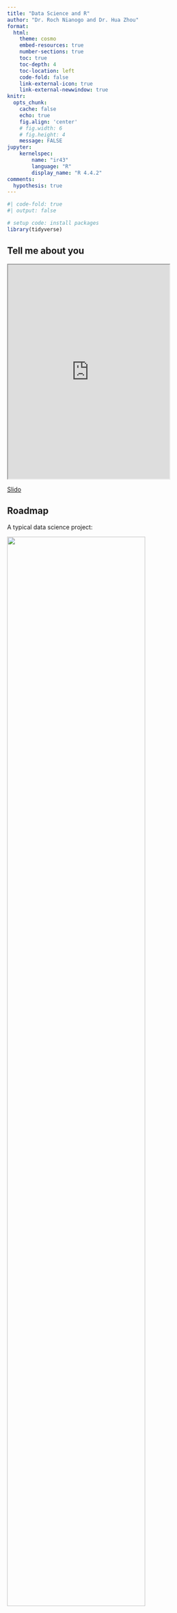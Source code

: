 ```yaml
---
title: "Data Science and R"
author: "Dr. Roch Nianogo and Dr. Hua Zhou"
format:
  html:
    theme: cosmo
    embed-resources: true
    number-sections: true
    toc: true
    toc-depth: 4
    toc-location: left
    code-fold: false
    link-external-icon: true
    link-external-newwindow: true
knitr:
  opts_chunk: 
    cache: false    
    echo: true
    fig.align: 'center'
    # fig.width: 6
    # fig.height: 4
    message: FALSE
jupyter:
    kernelspec:
        name: "ir43"
        language: "R"
        display_name: "R 4.4.2"    
comments:
  hypothesis: true    
---
```


```r
#| code-fold: true
#| output: false

# setup code: install packages
library(tidyverse)
```

## Tell me about you

```{=html}
<iframe src="https://app.sli.do/event/aGHTYktNjhMJFDCe92w9Rt/embed/polls/81de78f7-a83c-4c28-9875-b82bbe7132d6" width="75%" height="500" data-external="1"></iframe>
```
[Slido](https://app.sli.do/event/aGHTYktNjhMJFDCe92w9Rt/embed/polls/81de78f7-a83c-4c28-9875-b82bbe7132d6)

## Roadmap

A typical data science project:

<p align="center">

<img src="./data-science.png" width="80%"/>

</p>

### Learning objectives

In the next 1.5 days, we learn

-   the life cycle of a data science project

-   R ecosystems (tidyverse, tidymodels, dml) for Open Data Science

-   basic machine learning

-   policy evaluation using double machine learning

Dr. Roch Nianogo will lead the second part, from June 25 afternoon to June 26, with in-depth discussions of simulation modeling, causal inference, and linking data science and systems science.

### Course materials

All course materials are available on [GitHub](https://github.com/NIH-R25-ModelersAndStoryTellers/2025). During the course, you can

-   read the static [tutorial pages](https://github.com/NIH-R25-ModelersAndStoryTellers/2025), make comments, and ask questions; or

-   interactively run `qmd` files in RStudio on [Posit Cloud](???) (sign up for a free account); or

-   interactively run `ipynb` files in Jupyter Notebook on [Binder](https://mybinder.org/v2/gh/NIH-R25-ModelersAndStoryTellers/binder-sandbox.git/main?urlpath=git-pull?repo=https://github.com/NIH-R25-ModelersAndStoryTellers/2025.git) (can be slow)

Adventurous ones can reproduce, improve, and generalize all the examples **on your own computer** by the following steps:

-   install [R](https://cran.r-project.org/), [RStudio](https://www.rstudio.com/products/rstudio/download/), and [Quarto](https://quarto.org/docs/get-started/)

-   git clone the [course repository](https://github.com/NIH-R25-ModelersAndStoryTellers/2025)

-   revise and render the qmd files

### Questions please

Please feel free to ask questions and make comments. You can

-   use the "raise hand" feature (✋) in Zoom

-   type your questions in the Zoom chat (💬)

-   make comments or ask questions on tutorial pages (need to sign up an account on [hypothes.is](https://web.hypothes.is/))

## Data source

```{=html}
<iframe src="https://app.sli.do/event/aGHTYktNjhMJFDCe92w9Rt/embed/polls/6cf7fb80-becd-4f4b-82d3-5ff3a4dcaf74" width="75%" height="400" data-external="1"></iframe>
```
[Slido](https://app.sli.do/event/aGHTYktNjhMJFDCe92w9Rt/embed/polls/6cf7fb80-becd-4f4b-82d3-5ff3a4dcaf74)

![Census Bureau](https://www.census.gov/etc.clientlibs/census/clientlibs/census-pattern-library/resources/images/USCENSUS_IDENTITY_SOLO_BLACK_1.5in_R_no_padding.svg){fig-align="center" width="240"}

### Census and ACS

US Constitution Article I, Sections 2 and 9:

> The actual enumeration shall be made within three years after the first meeting of the Congress of the United States, and within every subsequent term of ten years, in such manner as they shall by law direct.

-   **Decennial census data**. Every 10 years (1790, 1800, ..., 2010, 2020) administered by the [United States Census Bureau](https://www.census.gov/en.html). Complete enumeration of the US population to assist with *apportionment*. A limited set of questions on race, ethnicity, age, sex, and housing tenure.

-   **American Community Survey (ACS)**. Before the 2010 decennial Census, 1 in 6 Americans also received the Census long form, which asked a wider range of demographic questions on income, education, language, housing, and more. The Census long form has since been replaced by the American Community Survey, which is now the premier source of detailed demographic information about the US population. The ACS is mailed to approximately 3.5 million households per year (around 3% of the US population), allowing for annual data updates. The Census Bureau releases two ACS datasets to the public:

    -   **1-year ACS**: covers areas of population 65,000 and greater

    -   **5-year ACS**: moving average of data over a 5-year period that covers geographies down to the Census block group.

### Current population survey (CPS)

The [Current Population Survey (CPS)](https://www.census.gov/programs-surveys/cps.html), sponsored jointly by the U.S. Census Bureau and the U.S. Bureau of Labor Statistics (BLS), is the primary source of labor force statistics for the population of the United States.

The CPS is one of the oldest, largest, and most well-recognized surveys in the United States. It is immensely important, providing information on many of the things that define us as individuals and as a society – our work, our earnings, and our education.

In addition to being the primary source of monthly labor force statistics, the CPS is used to collect data for a variety of other studies that keep the nation informed of the economic and social well-being of its people. This is done by adding a set of supplemental questions to the monthly basic CPS questions. Supplemental inquiries vary month to month and cover a wide variety of topics such as child support, volunteerism, health insurance coverage, school enrollment, and **food security**. A listing and brief description of the CPS supplements are available [here](https://www.census.gov/programs-surveys/cps/about/supplemental-surveys.html).

### Food security supplement (CPS-FSS)

Take the **CPS Food Security Supplement December 2021 Public-Use Microdata File** as an example. The Food Security Supplement was completed for 30,343 interviewed households with 71,571 person records.

The microdata file includes data in four general categories:

-   Monthly labor force survey data (geographic, demographic, income, employment)
-   Food Security Supplement data (household food expenditures, use of food assistance programs, experiences and behaviors related to food security)
-   Food security status
-   Weighting variables

Food Security Supplement Questionnaire includes the following major sections:

-   Food Spending
-   Minimum Food Spending Needed
-   Food Assistance Program Participation
-   Food Sufficiency and Food Security
-   Ways of Avoiding or Ameliorating Food Deprivation

It is worth noting that beginning in 2015 and continuing through 2021, there were changes from previous years in how the Census Bureau processes some variables. Details can be found in the technical documentation, which can be found [here](https://www.census.gov/data/datasets/time-series/demo/cps/cps-supp_cps-repwgt/cps-food-security.html)

### Other data sources

-   [NIH All of US](https://commonfund.nih.gov/nutritionforprecisionhealth).

-   WIC administrative data.

## Introduction to R

```{=html}
<iframe src="https://app.sli.do/event/aGHTYktNjhMJFDCe92w9Rt/embed/polls/d9f4ab22-4a83-4ef9-ba60-62cd4c7ff915" width="75%" height="400" data-external="1"></iframe>
```
[Slido](https://app.sli.do/event/aGHTYktNjhMJFDCe92w9Rt/embed/polls/d9f4ab22-4a83-4ef9-ba60-62cd4c7ff915)

### Tidyverse

-   [tidyverse](https://www.tidyverse.org/) is a collection of R packages for data ingestion, wrangling, and visualization.

::: {style="text-align: center;"}
<img src="https://hbctraining.github.io/Intro-to-R/img/tidyverse_website.png" alt="Tidyverse"/>
:::

The Tidyverse suite of packages create and use data structures, functions and operators to make working with data more intuitive. The two most basic changes are in the use of pipes and tibbles.

-   The lead developer Hadley Wickham won the 2019 *COPSS Presidents’ Award* (the Nobel Prize of Statistics)

> for influential work in statistical computing, visualization, graphics, and data analysis; for developing and implementing an impressively comprehensive computational infrastructure for data analysis through R software; for making statistical thinking and computing accessible to large audience; and for enhancing an appreciation for the important role of statistics among data scientists.

#### Pipes

Stringing together commands in R can be quite daunting. Also, trying to understand code that has many nested functions can be confusing.

To make R code more human readable, the Tidyverse tools use the pipe, `%>%`, which was acquired from the **magrittr** package and comes installed automatically with Tidyverse. The pipe allows the output of a previous command to be used as input to another command instead of using nested functions.

```r
# A single command
sqrt(83)
```

```r
# Base R method of running more than one command
round(sqrt(83), digit = 2)
```

```r
# Running more than one command with piping
sqrt(83) %>% round(digit = 2)
```

The pipe represents a much easier way of writing and deciphering R code, and we will be taking advantage of it for all future activities.

::: callout-tip
R 4.1.0 introduced a native pipe operator `|>`, which is mostly compatible with the pipe `%>%` offered by the tidyverse package magrittr. For some subtle differences, see this [post](https://www.tidyverse.org/blog/2023/04/base-vs-magrittr-pipe/) by Hadley Wickham.
:::

```r
# R base pipe
sqrt(83) |> round(digit = 2)
```

#### Tibbles

A core component of the tidyverse is the tibble. Tibbles are a modern rework of the standard data.frame, with some internal improvements to make code more reliable. They are data frames, but do not follow all of the same rules. For example, tibbles can have column names that are not normally allowed, such as numbers/symbols.

The main differences between tibbles and data.frames relate to printing and subsetting.

-   `iris` is a data frame available in base R

::: {style="text-align: center;"}
<img src="https://miro.medium.com/v2/resize:fit:1100/format:webp/1*ZK9_HrpP_lhSzTq9xVJUQw.png" alt="iris" width="500"/>
:::

```r
# By default, R displays ALL rows of a regular data frame!
iris
```

-   Convert a regular data frame to tibble, which by default only displays the first 10 rows of data.

```r
# Convert iris to a tibble
iris_tb <- as_tibble(iris)
iris_tb
```

```r
# If subsetting a single column from a data.frame, R will output a vector
iris[, "Sepal.Length"]
```

```r
# If subsetting a single column from a tibble, R will output a tibble
iris_tb[, "Sepal.Length"]
```

Also note that if you use piping to subset a tibble, then the notation is slightly different, requiring a placeholder `.` prior to the `[ ]` or `$`.

```r
#| eval: false

# Return a vector
iris_tb$Sepal.Length
iris_tb[["Sepal.Length"]]
iris_tb[[1]]

# Return a tibble
iris_tb[, "Sepal.Length"]
iris_tb[, 1]

# Use piping
iris_tb %>% .$Sepal.Length
iris_tb %>% .[, "Sepal.Length"]
```

#### dplyr

The most useful tool in the tidyverse is dplyr. It’s a Swiss-army knife for data wrangling. dplyr has many handy functions that we recommend incorporating into your analysis.

-   Operations on rows:
    -   `arrange()` changes the ordering of the rows.
    -   `filter()` picks cases based on their values.
    -   `distinct()` removes duplicate entries.
    -   `slice_*()` selects rows by position.
-   Operations on columns:
    -   `select()` extracts columns and returns a tibble.
    -   `mutate()` adds new variables that are functions of existing variables.
    -   `rename()` easily changes the name of a column(s).
    -   `pull()` extracts a single column as a vector.
-   Grouped operations:
    -   `group_by()` aggregates data by one or more variables.
    -   `summarise()` reduces multiple values down to a single summary.
-   `_join()` functions that merge two data frames together, including `inner_join()`, `left_join()`, `right_join()`, and `full_join()`.

The [Posit dplyr cheat sheet](https://rstudio.github.io/cheatsheets/data-transformation.pdf) is extremely intuitive and helpful.

Some examples of using dplyr functions.

-   Filter observations with `Sepal.Length` greater than 5.0, arrange the data by `Sepal.Length` in descending order, and create a new column `Sepal.Length_2` that is the square of `Sepal.Length`.

```r
iris_tb |>
  filter(Sepal.Length > 5.0) |>
  arrange(desc(Sepal.Length)) |>
  mutate(Sepal.Length_2 = Sepal.Length^2) |>
  print()
```

-   Select columns `Species`, and find the distinct values of `Species`

```r
iris_tb |>
  select(Species) |>
  distinct()
```

-   Count the number of rows in each species

```r
iris_tb |>
  group_by(Species) |> 
  summarize(n = n())
```

```r
# Shortcut for group_by() |> summarize(n = n())
iris_tb |>
  count(Species)
```

-   Calculate the mean of `Sepal.Length` for each `Species`

```r
iris_tb |>
  group_by(Species) |>
  summarize(mean_Sepal_Length = mean(Sepal.Length))
```

-   Find the observation with the maximum `Sepal.Length` for each `Species`

```r
iris_tb |>
  group_by(Species) |>
  slice_max(Sepal.Length)
```

#### Combine variables (columns)

-   Demo tables

```r
(x <- tribble(
  ~key, ~val_x,
  1, "x1",
  2, "x2",
  3, "x3"
))
```

```r
(y <- tribble(
  ~key, ~val_y,
  1, "y1",
  2, "y2",
  4, "y3"
))
```

-   An **inner join** matches pairs of observations whenever their keys are equal:

<p align="center">

<img src="./join-inner.png" height="150"/>

</p>

```r
inner_join(x, y, by = "key")
```

-   An **outer join** keeps observations that appear in at least one of the tables.

-   Three types of outer joins: **left join**, **right join**, and **full join**.

<p align="center">

<img src="./join-outer.png" width="50%"/>

</p>

-   A **left join** keeps all observations in `x`.

```r
left_join(x, y, by = "key")
```

-   A **right join** keeps all observations in `y`.

```r
right_join(x, y, by = "key")
```

-   A **full join** keeps all observations in `x` and `y`.

```r
full_join(x, y, by = "key")
```

-   One table has duplicate keys.

<p align="center">

<img src="./join-one-to-many.png" height="200"/>

</p>

```r
x <- tribble(
  ~key, ~val_x,
  1, "x1",
  2, "x2",
  2, "x3",
  1, "x4"
)
y <- tribble(
  ~key, ~val_y,
  1, "y1",
  2, "y2"
)
left_join(x, y, by = "key")
```

-   Both tables have duplicate keys. You get all possible combinations, the Cartesian product:

<p align="center">

<img src="./join-many-to-many.png" height="250"/>

</p>

```r
x <- tribble(
  ~key, ~val_x,
  1, "x1",
  2, "x2",
  2, "x3",
  3, "x4"
)
y <- tribble(
  ~key, ~val_y,
  1, "y1",
  2, "y2",
  2, "y3",
  3, "y4"
)

left_join(x, y, by = "key")
```

#### Combine cases (rows)

-   `semi_join(x, y)` keeps the rows in `x` that have a match in `y`.

<p align="center">

<img src="./join-semi.png" height="200"/>

</p>

```r
x <- tribble(
  ~key, ~val_x,
  1, "x1",
  2, "x2",
  3, "x3"
)

y <- tribble(
  ~key, ~val_y,
  1, "y1",
  2, "y2",
  4, "y3"
)

semi_join(x, y, by = "key")
```

-   `anti_join(x, y)` keeps the rows that don’t have a match.

<p align="center">

<img src="./join-anti.png" height="200"/>

</p>

```r
anti_join(x, y, by = "key")
```

### Data visualization using ggplot

-   `ggplot2` is a powerful and flexible package for creating plots in R.

-   The basic idea is to map data to aesthetics (color, shape, size, etc.) and then add layers (points, lines, bars, etc.) to the plot.

```r
ggplot(iris_tb) +
  # Scatter plot
  geom_point(mapping = aes(
    x = Petal.Length, 
    y = Petal.Width, 
    color = Species
    )) + 
  # Add one more layer of line plot
  geom_smooth(mapping = aes(
    x = Petal.Length, 
    y = Petal.Width, 
    color = Species
    )) +
  # Axis labels, title, caption, etc
  labs(x = "Petal Length (cm)",
       y = "Petal Width (cm)",
  )
```

-   Again the [Posit ggplot2 cheat sheet](https://rstudio.github.io/cheatsheets/data-visualization.pdf) is extremely intuitive and helpful.

-   Interactive plots are easily achieved by `plotly` package.

-   Interactive apps can be developed by the popular `shiny` package.

### Exercises

1.  Find the median `Petal.Length` of each Iris species.

    ```r
    # try to use pipe

    ```

2.  Plot the histograms of `Petal.Length`, grouped by `Species`.

    ```r
    # geom_histogram

    ```

## Feedback

```{=html}
<iframe src="https://app.sli.do/event/aGHTYktNjhMJFDCe92w9Rt/embed/polls/60aa4347-c88f-4ca2-92ca-8d1b3da48dbe" width="75%" height="400" data-external="1"></iframe>
```
[Slido](https://app.sli.do/event/aGHTYktNjhMJFDCe92w9Rt/embed/polls/60aa4347-c88f-4ca2-92ca-8d1b3da48dbe)
